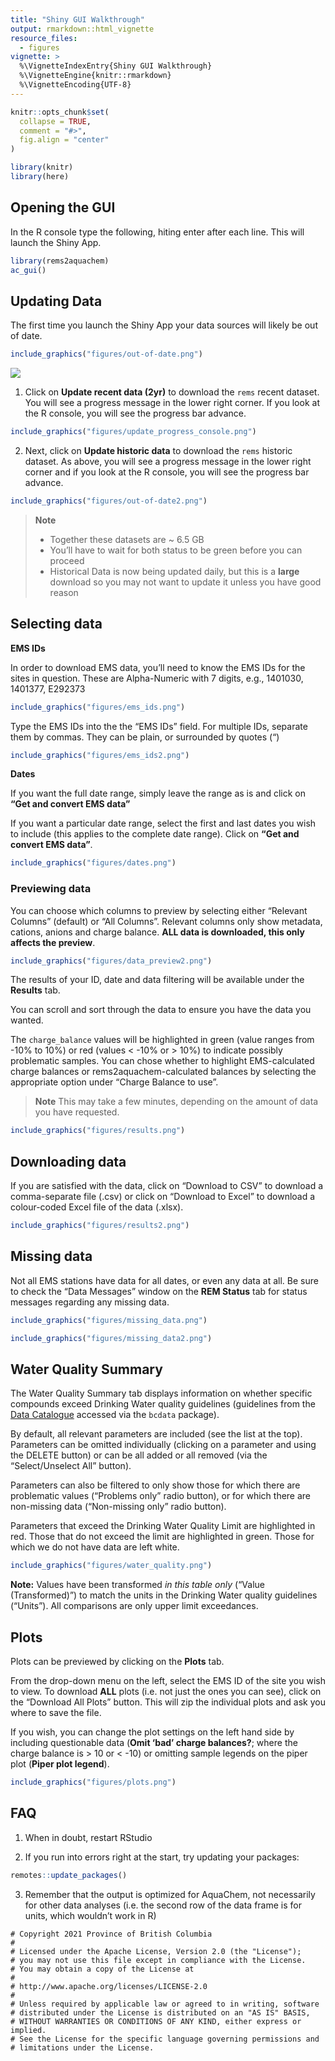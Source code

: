 ```yaml
---
title: "Shiny GUI Walkthrough"
output: rmarkdown::html_vignette
resource_files:
  - figures
vignette: >
  %\VignetteIndexEntry{Shiny GUI Walkthrough}
  %\VignetteEngine{knitr::rmarkdown}
  %\VignetteEncoding{UTF-8}
---
```


```r


knitr::opts_chunk$set(
  collapse = TRUE,
  comment = "#>",
  fig.align = "center"
)

library(knitr)
library(here)
```

## Opening the GUI

In the R console type the following, hiting enter after each line. This will launch the Shiny App.

```r
library(rems2aquachem)
ac_gui()
```


## Updating Data

The first time you launch the Shiny App your data sources will likely be out of date.

```r
include_graphics("figures/out-of-date.png")
```
<img src="figures/out-of-date.png">

1. Click on **Update recent data (2yr)** to download the `rems` recent dataset. You will see a progress message in the lower right corner. If you look at the R console, you will see the progress bar advance.

```r
include_graphics("figures/update_progress_console.png")
```

2. Next, click on **Update historic data** to download the `rems` historic dataset. As above, you will see a progress message in the lower right corner and if you look at the R console, you will see the progress bar advance.

```r
include_graphics("figures/out-of-date2.png")
```

> **Note**   
>
> - Together these datasets are ~ 6.5 GB  
> - You'll have to wait for both status to be green before you can proceed
> - Historical Data is now being updated daily, but this is a **large** download
>   so you may not want to update it unless you have good reason


## Selecting data

**EMS IDs**

In order to download EMS data, you'll need to know the EMS IDs for the sites in question. These are Alpha-Numeric with 7 digits, e.g., 1401030, 1401377, E292373

```r
include_graphics("figures/ems_ids.png")
```

Type the EMS IDs into the the "EMS IDs" field. For multiple IDs, separate them by commas. They can be plain, or surrounded by quotes (")

```r
include_graphics("figures/ems_ids2.png")
```

**Dates**

If you want the full date range, simply leave the range as is and click on **"Get and convert EMS data"**

If you want a particular date range, select the first and last dates you wish to include (this applies to the complete date range). Click on **"Get and convert EMS data"**.


```r
include_graphics("figures/dates.png")
```

### Previewing data

You can choose which columns to preview by selecting either "Relevant Columns" (default) or "All Columns". Relevant columns only show metadata, cations, anions and charge balance. **ALL data is downloaded, this only affects the preview**.

```r
include_graphics("figures/data_preview2.png")
```

The results of your ID, date and data filtering will be available under the **Results** tab. 

You can scroll and sort through the data to ensure you have the data you wanted.

The `charge_balance` values will be highlighted in green (value ranges from -10% to 10%) or red (values < -10% or > 10%) to indicate possibly problematic samples.
You can chose whether to highlight EMS-calculated charge balances or rems2aquachem-calculated balances by selecting the appropriate option under "Charge Balance to use".


> **Note** This may take a few minutes, depending on the amount of data you have requested.


```r
include_graphics("figures/results.png")
```


## Downloading data

If you are satisfied with the data, click on "Download to CSV" to download a comma-separate file (.csv) or click on "Download to Excel" to download a colour-coded Excel file of the data (.xlsx).

```r
include_graphics("figures/results2.png")
```


## Missing data

Not all EMS stations have data for all dates, or even any data at all. Be sure to check the "Data Messages" window on the **REM Status** tab for status messages regarding any missing data.

```r
include_graphics("figures/missing_data.png")
```

```r
include_graphics("figures/missing_data2.png")
```

## Water Quality Summary

The Water Quality Summary tab displays information on whether specific compounds 
exceed Drinking Water quality guidelines (guidelines from the [Data Catalogue](https://catalogue.data.gov.bc.ca/ca/dataset/85d3990a-ec0a-4436-8ebd-150de3ba0747)
accessed via the `bcdata` package).

By default, all relevant parameters are included (see the list at the top).
Parameters can be omitted individually (clicking on a parameter and using the DELETE button)
or can be all added or all removed (via the "Select/Unselect All" button).

Parameters can also be filtered to only show those for which there are problematic
values ("Problems only" radio button), or for which there are non-missing data ("Non-missing only" radio button).

Parameters that exceed the Drinking Water Quality Limit are highlighted in red.
Those that do not exceed the limit are highlighted in green.
Those for which we do not have data are left white.

```r
include_graphics("figures/water_quality.png")
```

**Note:** Values have been transformed *in this table only* ("Value (Transformed)")
to match the units in the Drinking Water quality guidelines ("Units").
All comparisons are only upper limit exceedances. 

## Plots

Plots can be previewed by clicking on the **Plots** tab.

From the drop-down menu on the left, select the EMS ID of the site you wish to view. To download **ALL** plots (i.e. not just the ones you can see), click on the "Download All Plots" button. This will zip the individual plots and ask you where to save the file.

If you wish, you can change the plot settings on the left hand side by including questionable data (**Omit 'bad' charge balances?**; where the charge balance is > 10 or < -10) or omitting sample legends on the piper plot (**Piper plot legend**).

```r
include_graphics("figures/plots.png")
```


## FAQ

1. When in doubt, restart RStudio

2. If you run into errors right at the start, try updating your packages:

  ```r
  remotes::update_packages()
  ```

3. Remember that the output is optimized for AquaChem, not necessarily for other data analyses (i.e. the second row of the data frame is for units, which wouldn't work in R)


```
# Copyright 2021 Province of British Columbia
# 
# Licensed under the Apache License, Version 2.0 (the "License");
# you may not use this file except in compliance with the License.
# You may obtain a copy of the License at 
# 
# http://www.apache.org/licenses/LICENSE-2.0
# 
# Unless required by applicable law or agreed to in writing, software
# distributed under the License is distributed on an "AS IS" BASIS,
# WITHOUT WARRANTIES OR CONDITIONS OF ANY KIND, either express or implied.
# See the License for the specific language governing permissions and
# limitations under the License.
```
